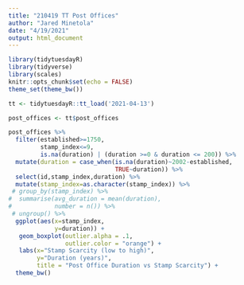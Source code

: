 ```yaml
---
title: "210419 TT Post Offices"
author: "Jared Minetola"
date: "4/19/2021"
output: html_document
---
```


```r
library(tidytuesdayR)
library(tidyverse)
library(scales)
knitr::opts_chunk$set(echo = FALSE)
theme_set(theme_bw())

tt <- tidytuesdayR::tt_load('2021-04-13')

post_offices <- tt$post_offices

post_offices %>% 
  filter(established>=1750,
         stamp_index<=9,
         is.na(duration) | (duration >=0 & duration <= 200)) %>% 
  mutate(duration = case_when(is.na(duration)~2002-established,
                              TRUE~duration)) %>% 
  select(id,stamp_index,duration) %>% 
  mutate(stamp_index=as.character(stamp_index)) %>% 
 # group_by(stamp_index) %>% 
#  summarise(avg_duration = mean(duration),
#            number = n()) %>% 
 # ungroup() %>% 
  ggplot(aes(x=stamp_index,
             y=duration)) +
   geom_boxplot(outlier.alpha = .1,
                outlier.color = "orange") +
   labs(x="Stamp Scarcity (low to high)",
        y="Duration (years)",
        title = "Post Office Duration vs Stamp Scarcity") +
  theme_bw()
  

```